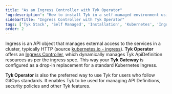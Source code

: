 ```yaml
---
title: "As an Ingress Controller with Tyk Operator"
'og:description': "How to install Tyk in a self-managed environment using Kubernetes Ingress Controller with the Tyk Operator"
sidebarTitle: "Ingress Controller with Tyk Operator"
tags: ['Tyk Stack', 'Self Managed', 'Installation', 'Kubernetes', 'Ingress', 'Service Mesh', 'Tyk Operator']
order: 2
---
```


Ingress is an API object that manages external access to the services in a cluster, typically HTTP (source [kubernetes.io - ingress](https://kubernetes.io/docs/concepts/services-networking/ingress/)).
**Tyk Operator** offers an [Ingress Controller](/5.6/api-management/automations#control-kubernetes-ingress-resources), which dynamically manages Tyk ApiDefinition resources as per the ingress spec. 
This way your **Tyk Gateway** is configured as a drop-in replacement for a standard Kubernetes Ingress. 

**Tyk Operator** is also the preferred way to use Tyk for users who follow GitOps standards. It enables Tyk to be used for managing API Definitions, security policies and other Tyk features.
